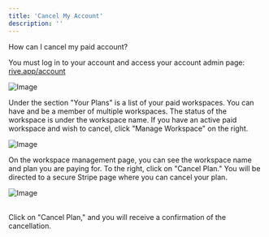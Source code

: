 ```yaml
---
title: 'Cancel My Account'
description: ''
---
```


How can I cancel my paid account?

You must log in to your account and access your account admin page: [rive.app/account​](https://rive.app/account/)

![Image](https://ucarecdn.com/de5cbb97-082b-4f2b-8f3b-55a4be0d4585/)

Under the section "Your Plans" is a list of your paid workspaces. You can have and be a member of multiple workspaces. The status of the workspace is under the workspace name. If you have an active paid workspace and wish to cancel, click "Manage Workspace" on the right.

![Image](https://ucarecdn.com/2b94f214-4ba8-4cb3-94b2-dc8a1756f22d/)

On the workspace management page, you can see the workspace name and plan you are paying for. To the right, click on "Cancel Plan." You will be directed to a secure Stripe page where you can cancel your plan.

![Image](https://ucarecdn.com/d98107b5-ab92-4b68-b67f-6270b0a82044/)

\
Click on "Cancel Plan," and you will receive a confirmation of the cancellation.